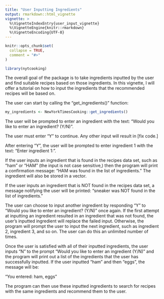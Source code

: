 ```yaml
---
title: "User Inputting Ingredients"
output: rmarkdown::html_vignette
vignette: >
  %\VignetteIndexEntry{user_input_vignette}
  %\VignetteEngine{knitr::rmarkdown}
  %\VignetteEncoding{UTF-8}
---
```


```r
knitr::opts_chunk$set(
  collapse = TRUE,
  comment = "#>"
)
```

```r
library(nytcooking)
```


The overall goal of the package is to take ingredients inputted by the user and find suitable recipes based on those ingredients. In this vignette, I will offer a tutorial on how to input the ingredients that the recommended recipes will be based on.

The user can start by calling the "get_ingredients()" function:

```r
my_ingredients <- NewYorkTimesCooking::get_ingredients()
```

The user will be prompted to enter an ingredient with the text: "Would you like to enter an ingredient? (Y/N)".

The user must enter "Y" to continue. Any other input will result in [fix code.]

After entering "Y", the user will be prompted to enter ingredient 1 with the text: "Enter ingredient 1: ".

If the user inputs an ingredient that is found in the recipes data set, such as "ham" or "HAM" (the input is not case sensitive,) then the program will print a confirmation message: "HAM was found in the list of ingredients." The ingredient will also be stored in a vector. 

If the user inputs an ingredient that is NOT found in the recipes data set, a message notifying the user will be printed: "sneaker was NOT found in the list of ingredients."

The user can choose to input another ingredient by responding "Y" to "Would you like to enter an ingredient? (Y/N) " once again. If the first attempt at inputting an ingredient resulted in an ingredient that was not found, the user's inputted ingredient will replace the failed input. Otherwise, the program will prompt the user to input the next ingredient, such as ingredient 2, ingredient 3, and so on. The user can do this an unlimited number of times.

Once the user is satisfied with all of their inputted ingredients, the user inputs "N" to the prompt "Would you like to enter an ingredient (Y/N) " and the program will print out a list of the ingredients that the user has successfully inputted. If the user inputted "ham" and then "eggs", the message will be:

"You entered: ham, eggs"

The program can then use these inputted ingredients to search for recipes with the same ingredients and recommend them to the user.
